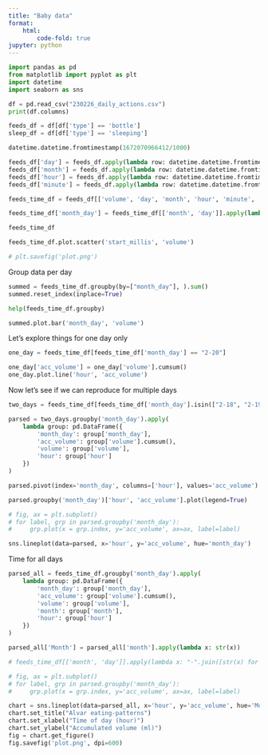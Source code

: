 ```yaml
---
title: "Baby data"
format:
    html:
        code-fold: true
jupyter: python
---
```


```python
import pandas as pd
from matplotlib import pyplot as plt
import datetime
import seaborn as sns
```

```python
df = pd.read_csv("230226_daily_actions.csv")
print(df.columns)

feeds_df = df[df['type'] == 'bottle']
sleep_df = df[df['type'] == 'sleeping']

datetime.datetime.fromtimestamp(1672070966412/1000)

feeds_df['day'] = feeds_df.apply(lambda row: datetime.datetime.fromtimestamp(row['start_millis']/1000).day, axis=1)
feeds_df['month'] = feeds_df.apply(lambda row: datetime.datetime.fromtimestamp(row['start_millis']/1000).month, axis=1)
feeds_df['hour'] = feeds_df.apply(lambda row: datetime.datetime.fromtimestamp(row['start_millis']/1000).hour, axis=1)
feeds_df['minute'] = feeds_df.apply(lambda row: datetime.datetime.fromtimestamp(row['start_millis']/1000).minute, axis=1)

feeds_time_df = feeds_df[['volume', 'day', 'month', 'hour', 'minute', 'start_millis']]

feeds_time_df['month_day'] = feeds_time_df[['month', 'day']].apply(lambda x: "-".join([str(x) for x in x]), axis=1)

feeds_time_df

feeds_time_df.plot.scatter('start_millis', 'volume')

# plt.savefig('plot.png')
```

Group data per day

```python
summed = feeds_time_df.groupby(by=["month_day"], ).sum()
summed.reset_index(inplace=True)
```

```python
help(feeds_time_df.groupby)
```

```python
summed.plot.bar('month_day', 'volume')
```

Let's explore things for one day only

```python
one_day = feeds_time_df[feeds_time_df['month_day'] == "2-20"]
```

```python
one_day['acc_volume'] = one_day['volume'].cumsum()
one_day.plot.line('hour', 'acc_volume')


```

Now let's see if we can reproduce for multiple days

```python
two_days = feeds_time_df[feeds_time_df['month_day'].isin(["2-18", "2-19", "2-20"])]

parsed = two_days.groupby('month_day').apply(
    lambda group: pd.DataFrame({
        'month_day': group['month_day'],
        'acc_volume': group['volume'].cumsum(), 
        'volume': group['volume'],
        'hour': group['hour']
    })
)

parsed.pivot(index='month_day', columns=['hour'], values='acc_volume')

parsed.groupby('month_day')['hour', 'acc_volume'].plot(legend=True)

# fig, ax = plt.subplot()
# for label, grp in parsed.groupby('month_day'):
#     grp.plot(x = grp.index, y='acc_volume', ax=ax, label=label)

sns.lineplot(data=parsed, x='hour', y='acc_volume', hue='month_day')
```

Time for all days

```python
parsed_all = feeds_time_df.groupby('month_day').apply(
    lambda group: pd.DataFrame({
        'month_day': group['month_day'],
        'acc_volume': group['volume'].cumsum(), 
        'volume': group['volume'],
        'month': group['month'],
        'hour': group['hour']
    })
)

parsed_all['Month'] = parsed_all['month'].apply(lambda x: str(x))

# feeds_time_df[['month', 'day']].apply(lambda x: "-".join([str(x) for x in x]), axis=1)

# fig, ax = plt.subplot()
# for label, grp in parsed.groupby('month_day'):
#     grp.plot(x = grp.index, y='acc_volume', ax=ax, label=label)

chart = sns.lineplot(data=parsed_all, x='hour', y='acc_volume', hue='Month')
chart.set_title("Alvar eating-patterns")
chart.set_xlabel("Time of day (hour)")
chart.set_ylabel("Accumulated volume (ml)")
fig = chart.get_figure()
fig.savefig('plot.png', dpi=600)
```